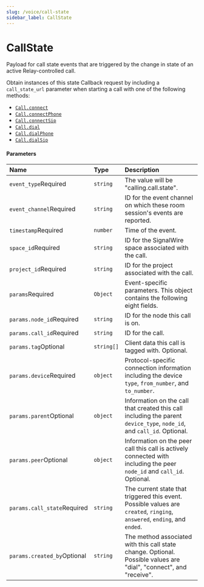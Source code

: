 ```yaml
---
slug: /voice/call-state
sidebar_label: CallState
---
```


# CallState

[voice-call]: ./voice-call.mdx#connect
[voice-call-1]: ./voice-call.mdx#connectphone
[voice-call-2]: ./voice-call.mdx#connectsip
[voice-client]: ./voice-client.mdx#dial
[voice-client-1]: ./voice-client.mdx#dialphone
[voice-client-2]: ./voice-client.mdx#dialsip

Payload for call state events that are triggered by the change in state of an active Relay-controlled call. 

Obtain instances of this state Callback request by including a `call_state_url` parameter when starting a call with one of the following methods:

- [`Call.connect`][voice-call]
- [`Call.connectPhone`][voice-call-1]
- [`Call.connectSip`][voice-call-2]
- [`Call.dial`][voice-client]
- [`Call.dialPhone`][voice-client-1]
- [`Call.dialSip`][voice-client-2]

#### Parameters

| Name                | Type       | Description                                                                                                               |
|:--------------------|:-----------|:--------------------------------------------------------------------------------------------------------------------------|
| `event_type`<span className="required-arg">Required</span>        | `string`   | The value will be "calling.call.state".                                                                                   |
| `event_channel`<span className="required-arg">Required</span>     | `string`   | ID for the event channel on which these room session's events are reported.                                               |
| `timestamp`<span className="required-arg">Required</span>         | `number`   | Time of the event.                                                                                                        |
| `space_id`<span className="required-arg">Required</span>          | `string`   | ID for the SignalWire space associated with the call.                                                                     |
| `project_id`<span className="required-arg">Required</span>        | `string`   | ID for the project associated with the call.                                                                              |
| `params`<span className="required-arg">Required</span>            | `Object`   | Event-specific parameters. This object contains the following eight fields.                                               |
| `params.node_id`<span className="required-arg">Required</span>    | `string`   | ID for the node this call is on.                                                                                          |
| `params.call_id`<span className="required-arg">Required</span>    | `string`   | ID for the call.                                                                                                          |
| `params.tag`<span className="optional-arg">Optional</span>        | `string[]` | Client data this call is tagged with. Optional.                                                                           |
| `params.device`<span className="required-arg">Required</span>     | `object`   | Protocol-specific connection information including the device `type`, `from_number`, and `to_number`.                     |
| `params.parent`<span className="optional-arg">Optional</span>     | `object`   | Information on the call that created this call including the parent `device_type`, `node_id`, and `call_id`. Optional.    |
| `params.peer`<span className="optional-arg">Optional</span>       | `object`   | Information on the peer call this call is actively connected with including the peer `node_id` and `call_id`. Optional.   |
| `params.call_state`<span className="required-arg">Required</span> | `string`   | The current state that triggered this event. Possible values are `created`, `ringing`, `answered`, `ending`, and `ended`. |
| `params.created_by`<span className="optional-arg">Optional</span> | `string`   | The method associated with this call state change. Optional. Possible values are "dial", "connect", and "receive".        |
